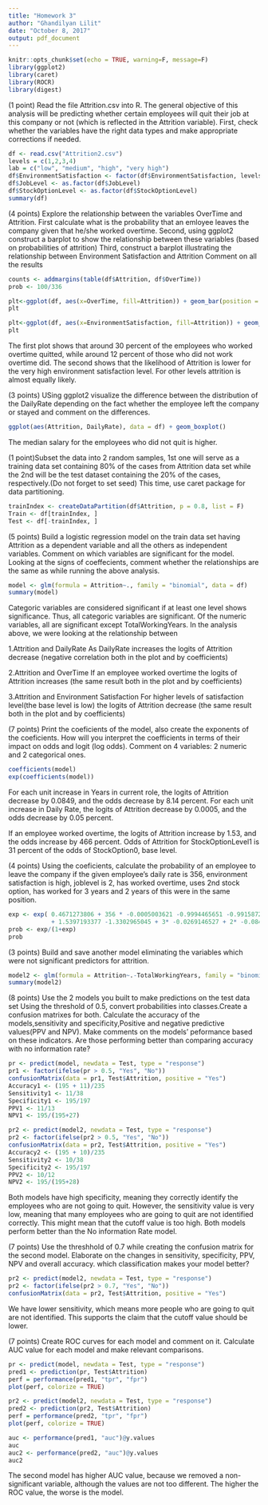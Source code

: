 ```yaml
---
title: "Homework 3"
author: "Ghandilyan Lilit"
date: "October 8, 2017"
output: pdf_document
---
```

```r
knitr::opts_chunk$set(echo = TRUE, warning=F, message=F)
library(ggplot2)
library(caret)
library(ROCR)
library(digest)
```
(1 point) Read the file Attrition.csv into R. 
The general objective of this analysis will be predicting whether certain employees will quit their job at this company or not (which is reflected in the Attrition variable). First, check whether the variables have the right data types and make appropriate corrections if needed.

```r
df <- read.csv("Attrition2.csv")
levels = c(1,2,3,4)
lab = c("low", "medium", "high", "very high")
df$EnvironmentSatisfaction <- factor(df$EnvironmentSatisfaction, levels, lab)
df$JobLevel <- as.factor(df$JobLevel)
df$StockOptionLevel <- as.factor(df$StockOptionLevel)
summary(df)
```

(4 points) Explore the relationship between the variables OverTime and Attrition.
First calculate what is the probability that an emloyee leaves the company given that he/she worked overtime.
Second, using ggplot2 construct a barplot to show the relationship between these variables (based on probabilities of attrition)
Third, construct a barplot illustrating the relationship between Environment Satisfaction and Attrition
Comment on all the results
```r

counts <- addmargins(table(df$Attrition, df$OverTime))
prob <- 100/336

plt<-ggplot(df, aes(x=OverTime, fill=Attrition)) + geom_bar(position = "fill")
plt

plt<-ggplot(df, aes(x=EnvironmentSatisfaction, fill=Attrition)) + geom_bar( position = "fill")
plt

```
The first plot shows that around 30 percent of the employees who worked overtime quitted, while around 12 percent of those who did not work overtime did. The second shows that the likelihood of Attrition is lower for the very high environment satisfaction level. For other levels attrition is almost equally likely.

(3 points)
USing ggplot2 visualize the difference between the distribution of the DailyRate depending on the fact whether the employee left the company or stayed and comment on the differences.
```r
ggplot(aes(Attrition, DailyRate), data = df) + geom_boxplot()

```
The median salary for the employees who did not quit is higher.

(1 point)Subset the data into 2 random samples, 1st one will serve as a training data set containing 80% of the cases from Attrition data set while the 2nd will be the test dataset containing the 20% of the cases, respectively.(Do not forget to set seed)
This time, use caret package for data partitioning.

```r
trainIndex <- createDataPartition(df$Attrition, p = 0.8, list = F)
Train <- df[trainIndex, ]
Test <- df[-trainIndex, ]
```


(5 points) Build a logistic regression model on the train data set having Attrition as a dependent variable and all the others as independent variables. Comment on which variables are significant for the model. Looking at the signs of coeffecients, comment whether the relationships are the same as while running the above analysis.

```r
model <- glm(formula = Attrition~., family = "binomial", data = df)
summary(model)
```
Categoric variables are considered significant if at least one level shows significance. Thus, all categoric variables are significant. Of the numeric variables, all are significant except TotalWorkingYears. 
In the analysis above, we were looking at the relationship between

1.Attrition and DailyRate
As DailyRate increases the logits of Attrition decrease
(negative correlation both in the plot and by coefficients)

2.Attrition and OverTime
If an employee worked overtime the logits of Attrition increases
(the same result both in the plot and by coefficients)

3.Attrition and Environment Satisfaction
For higher levels of satisfaction level(the base level is low) the logits of Attrition decrease
(the same result both in the plot and by coefficients)

(7 points) Print the coeficients of the model, also  create the exponents of the coeficients. How will you interpret the coefficients in terms of their impact on odds and logit (log odds). Comment on 4 variables: 2 numeric and 2 categorical ones.

```r
coefficients(model)
exp(coefficients(model))

```
For each unit increase in Years in current role, the logits of Attrition decrease by 0.0849, and the odds decrease by 8.14 percent. 
For each unit increase in Daily Rate, the logits of Attrition decrease by 0.0005, and the odds decrease by 0.05 percent. 

If an employee worked overtime, the logits of Attrition increase by 1.53, and the odds increase by 466 percent.
Odds of Attrition for StockOptionLevel1 is 31 percent of the odds of StockOption0, base level.

(4 points) Using the coeficients, calculate the probability of an employee to leave the company if the given employee's daily rate is 356, environment satisfaction is high, joblevel is 2, has worked overtime, uses 2nd stock option, has worked for 3 years and 2 years of this were in the same position.
```r
exp <- exp( 0.4671273806 + 356 * -0.0005003621 -0.9994465651 -0.9915872518
            + 1.5397193377 -1.3302965045 + 3* -0.0269146527 + 2* -0.0849912996)
prob <- exp/(1+exp)
prob
```

(3 points) Build and save another model eliminating the variables which were not significant predictors for attrition.
```r
model2 <- glm(formula = Attrition~.-TotalWorkingYears, family = "binomial", data = df)
summary(model2)
```

(8 points) Use the 2 models you built to make predictions on the test data set
Using the threshold of 0.5, convert probabilities into classes.Create a confusion matrixes for both.
Calculate the accuracy of the models,sensitivity and specificity,Positive and negative predictive values(PPV and NPV). Make comments on the models' peformance based on these indicators.
Are those performing better than comparing accuracy with no information rate?
```r
pr <- predict(model, newdata = Test, type = "response")
pr1 <- factor(ifelse(pr > 0.5, "Yes", "No"))
confusionMatrix(data = pr1, Test$Attrition, positive = "Yes")
Accuracy1 <- (195 + 11)/235
Sensitivity1 <- 11/38
Specificity1 <- 195/197
PPV1 <- 11/13
NPV1 <- 195/(195+27)

pr2 <- predict(model2, newdata = Test, type = "response")
pr2 <- factor(ifelse(pr2 > 0.5, "Yes", "No"))
confusionMatrix(data = pr2, Test$Attrition, positive = "Yes")
Accuracy2 <- (195 + 10)/235
Sensitivity2 <- 10/38
Specificity2 <- 195/197
PPV2 <- 10/12
NPV2 <- 195/(195+28)

```
Both models have high specificity, meaning they correctly identify the employees who are not going to quit. However, the sensitivity value is very low, meaning that many employees who are going to quit are not identified correctly. This might mean that the cutoff value is too high. Both models perform better than the No information Rate model.


(7 points) Use the threshhold of 0.7 while creating the confusion matrix for the second model. Elaborate on the changes in sensitivity, specificity, PPV, NPV and overall accuracy. which classification makes your model better?

```r
pr2 <- predict(model2, newdata = Test, type = "response")
pr2 <- factor(ifelse(pr2 > 0.7, "Yes", "No"))
confusionMatrix(data = pr2, Test$Attrition, positive = "Yes")
```
We have lower sensitivity, which means more people who are going to quit are not identified. This supports the claim that the cutoff value should be lower. 

(7 points) Create ROC curves for each model and comment on it.
Calculate AUC value for each model and make relevant comparisons.


```r
pr <- predict(model, newdata = Test, type = "response")
pred1 <- prediction(pr, Test$Attrition)
perf = performance(pred1, "tpr", "fpr")
plot(perf, colorize = TRUE)

pr2 <- predict(model2, newdata = Test, type = "response")
pred2 <- prediction(pr2, Test$Attrition)
perf = performance(pred2, "tpr", "fpr")
plot(perf, colorize = TRUE)

auc <- performance(pred1, "auc")@y.values
auc
auc2 <- performance(pred2, "auc")@y.values
auc2
```
The second model has higher AUC value, because we removed a non-significant variable, although the values are not too different. The higher the ROC value, the worse is the model.